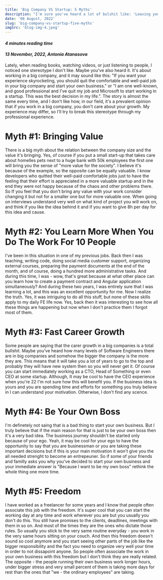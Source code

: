 ```yaml
---
title: 'Big Company VS Startup: 5 Myths'
description: "I'm sure you've heard a lot of bulshit like: 'Leaving you well-paid job at the big company may be a risk but it will bring you a lot of other benefits'. So, let's break some myths."
date: '08 August, 2022'
slug: 'big-company-vs-startup-five-myths'
imgSrc: 'blog-img-4.jpeg'
---
```


#### *4 minutes reading time*
#### *13 November, 2022, Antonia Atanasova*

Lately, when reading books, watching videos, or just listening to people, I noticed one stereotype I don't like. Maybe you've also heard it. It's about working in a big company, and it may sound like this: "If you want your experience skyrocketing, you should quit the comfortable and well-paid job in your big company and start your own business." or "I am one well-known, and good professional and I've quit my job and Microsoft to start working in a startup. This was the best decision in my life.". The story is almost the same every time, and I don't like how, in our field, it's a prevalent opinion that if you work in a big company, you don't care about your growth. My experience may differ, so I'll try to break this stereotype through my professional experience. 

# Myth #1: Bringing Value 
There is a big myth about the relation between the company size and the value it's bringing. Yes, of course if you put a small start-up that takes care about homelles pets next to a huge bank with 50k employees the first one will bring you the sense of "more value for the society". I believe it's because of the example, so the opposite can be equally valuable. I know developers who quitted their well-paid comfortable jobs just to have the feeling that their effort is appreciated in a more valuable startup and in the end they were not happy because of the chaos and other problems there.
So If you feel that you don't bring any value with your work consider changing it but not for a smaller one but for more valuable one. When going on interviews understand very well on what kind of project you will work on, and think if you like the idea behind it and if you want to give 8h per day for this idea and cause.

# Myth #2: You Learn More When You Do The Work For 10 People
I've been in this situation in one of my previous jobs. Back then I was teaching, writing code, doing social media customer support, organizing external courses, preparing the payment documents at the end of the month, and of course, doing a hundred more administrative tasks. And during this time, I was - wow, that's great because at what other place can you learn how to create a payment contract and Angular application simultaneously? And during these two years, I was entirely sure that I was learning a lot, and this was an excellent opportunity for me. Now I realize the truth. Yes, it was intriguing to do all this stuff, but none of these skills apply to my daily FE life now. Yes, back then it was interesting to see how all these things are happening but now when I don't practice them I forgot most of them. 

# Myth #3: Fast Career Growth 
Some people are saying that the carer growth in a big companies is a total bullshit. Maybe you've heard how many levels of Software Engineers there are in big companies and somehow the bigger the company is the more they are. This means that it will take you a lot of years to go to the top and probably they will have new system then so you will never get it. Of course you can start immediately working as a CTO, Head of Something 
or even CEО at some startup. Although, It may be cool to have the CEO experience when you're 22 I'm not sure how this will benefit you. If the business idea is yours and you are spending time and efforts for something you truly believe in I can understand your motivation. Otherwise, I don't find any scence. 

# Myth #4: Be Your Own Boss
I'm definetely not saing that is a bad thing to start your own business. But I truly believe that if the main reason for that is just to be your own boss then it's a very bad idea. The business journey shouldn't be started only because of your ego. Yeah, it may be cool for your ego to have the opportunity to say that you are businessman or you are taking these important decisions but if this is your main motivation it won't give you the all needed strenght to become an entrepeuner. So if some of your friends and familly asks you why you've decided to start your own business and your immediate answer is "Because I want to be my own boss" rethink the whole thing one more time. 

# Myth #5: Freedom
I have worked as a freelancer for some years and I know that people often associate this job with the freedom. It's super cool that you can start the working day at any time and work wherever you are but you usually you don't do this. You still have promises to the clients, deadlines, meetings with them in so on. And most of the times they are the ones who dictate those rules. So usually you stick to the very same routine everyday - you work in the very same hours sitting on your couch. And then this freedom doesn't sound so cool anymore and you start seeing other parts of the job like the bigger responsibility and the fact you need to organize very well your time in order to not dissapoint anyone. 
So people often associate the work in your own business with this freedom but I don't think they are really related. The opposite - the people running their own business work longer hours, under bigger stress and very small percent of them is taking more days for rest than the ones that "we - the ordinary employees" are taking.
